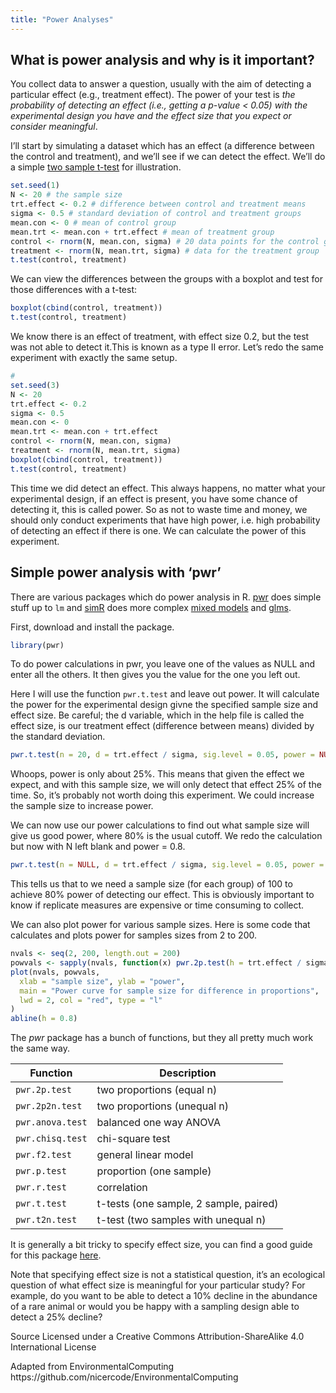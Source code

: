 ```yaml
---
title: "Power Analyses"
---
```

## What is power analysis and why is it important?
You collect data to answer a question, usually with the aim of detecting a particular effect (e.g., treatment effect). The power of your test is *the probability of detecting an effect (i.e., getting a p-value < 0.05) with the experimental design you have and the effect size that you expect or consider meaningful*.

I'll start by simulating a dataset which has an effect (a difference between the control and treatment), and we'll see if we can detect the effect. We'll do a simple [two sample t-test](../t-tests/two-sample-t-test) for illustration.

```r
set.seed(1)
N <- 20 # the sample size
trt.effect <- 0.2 # difference between control and treatment means
sigma <- 0.5 # standard deviation of control and treatment groups
mean.con <- 0 # mean of control group
mean.trt <- mean.con + trt.effect # mean of treatment group
control <- rnorm(N, mean.con, sigma) # 20 data points for the control group taken from a normal distribution with known sample size, mean and s.d.
treatment <- rnorm(N, mean.trt, sigma) # data for the treatment group
t.test(control, treatment)
```

We can view the differences between the groups with a boxplot and test for those differences with a t-test:

```r
boxplot(cbind(control, treatment))
t.test(control, treatment)
```

We know there is an effect of treatment, with effect size 0.2, but the test was not able to detect it.This is known as a type II error. Let's redo the same experiment with exactly the same setup.

```r
#
set.seed(3)
N <- 20
trt.effect <- 0.2
sigma <- 0.5
mean.con <- 0
mean.trt <- mean.con + trt.effect
control <- rnorm(N, mean.con, sigma)
treatment <- rnorm(N, mean.trt, sigma)
boxplot(cbind(control, treatment))
t.test(control, treatment)
```

This time we did detect an effect. This always happens, no matter what your experimental design, if an effect is present, you have some chance of detecting it, this is called power. So as not to waste time and money, we should only conduct experiments that have high power, i.e. high probability of detecting an effect if there is one. We can calculate the power of this experiment.
  

## Simple power analysis with 'pwr'
 
There are various packages which do power analysis in R. [pwr](https://cran.r-project.org/web/packages/pwr/index.html) does simple stuff up to `lm` and [simR](https://cran.r-project.org/web/packages/simr/index.html) does more complex [mixed models](../mixed-models) and [glms](../glms).

First, download and install the package.

```r
library(pwr)
```

To do power calculations in pwr, you leave one of the values as NULL and enter all the others. It then gives you the value for the one you left out. 

Here I will use the function `pwr.t.test` and leave out power. It will calculate the power for the experimental design givne the specified sample size and effect size. Be careful; the d variable, which in the help file is called the effect size, is our treatment effect (difference between means) divided by the standard deviation. 

```r
pwr.t.test(n = 20, d = trt.effect / sigma, sig.level = 0.05, power = NULL)
```

Whoops, power is only about 25%. This means that given the effect we expect, and with this sample size, we will only detect that effect 25% of the time. So, it's probably not worth doing this experiment. We could increase the sample size to increase power. 

We can now use our power calculations to find out what sample size will give us good power, where 80% is the usual cutoff. We redo the calculation but now with N left blank and power = 0.8.

```r
pwr.t.test(n = NULL, d = trt.effect / sigma, sig.level = 0.05, power = 0.8)
```

This tells us that to we need a sample size (for each group) of 100 to achieve 80% power of detecting our effect. This is obviously important to know if replicate measures are expensive or time consuming to collect.

We can also plot power for various sample sizes. Here is some code that calculates and plots power for samples sizes from 2 to 200.

```r
nvals <- seq(2, 200, length.out = 200)
powvals <- sapply(nvals, function(x) pwr.2p.test(h = trt.effect / sigma, n = x, sig.level = 0.05)$power)
plot(nvals, powvals,
  xlab = "sample size", ylab = "power",
  main = "Power curve for sample size for difference in proportions",
  lwd = 2, col = "red", type = "l"
)
abline(h = 0.8)
```


The *pwr* package has a bunch of functions, but they all pretty much work the same way. 

Function       | Description
---------------|-------------
`pwr.2p.test`    | two proportions (equal n)
`pwr.2p2n.test`  | two proportions (unequal n)
`pwr.anova.test` | balanced one way ANOVA
`pwr.chisq.test` | chi-square test
`pwr.f2.test`    | general linear model
`pwr.p.test`     | proportion (one sample)
`pwr.r.test`     | correlation
`pwr.t.test`     | t-tests (one sample, 2 sample, paired)
`pwr.t2n.test`   | t-test (two samples with unequal n)


It is generally a bit tricky to specify effect size, you can find a good guide for this package [here](http://www.statmethods.net/stats/power.html).

Note that specifying effect size is not a statistical question, it's an ecological question of what effect size is meaningful for your particular study? For example, do you want to be able to detect a 10% decline in the abundance of a rare animal or would you be happy with a sampling design able to detect a 25% decline?
  
Source
Licensed under a Creative Commons Attribution-ShareAlike 4.0 International License

Adapted from EnvironmentalComputing https://github.com/nicercode/EnvironmentalComputing
